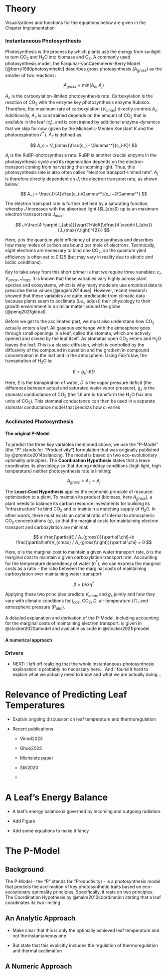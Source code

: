 # Theory {#sec-theory}

::: callout-tip
Visualizations and functions for the equations below are given in the Chapter Implementation
:::

### Instantaneous Photosynthesis

Photosynthesis is the process by which plants use the energy from sunlight to turn CO$_2$ and H$_2$O into biomass and O$_2$. A commonly used photosynthesis model, the Farquhar-vonCaemmerer-Berry Model [@berry1980photosynthetic] describes gross photosynthesis ($A_{gross}$) as the smaller of two reactions:

$$
A_{gross} = \text{min}(A_c,\; A_j)
$$

$A_c$ is the carboxylation-limited photosynthesis rate. Carboxylation is the reaction of CO$_2$ with the enzyme key photosynthesis enzyme Rubisco. Therefore, the maximum rate of carboxylation ($V_{cmax}$) directly controls $A_c$. Additionally, $A_c$ is constrained depends on the amount of CO$_2$ that is available in the leaf ($c_i$), and is constrained by additional enzyme-dynamics that we skip for now (given by the Michaelis-Menten Konstant $K$ and the photorespiration $\Gamma^*$). $A_c$ is defined as:

$$
A_c = V_{cmax}\frac{c_i - \Gamma^*}{c_i-K}\
$$

$A_j$ is the RuBP-photosynthesis rate. RuBP is another crucial enzyme in the photosynthesic cycle and its regeneration depends on the electron transport coming from harvesting the incoming light. Thus, this photosynthesis rate is also often called "electron transport-limited rate". $A_j$ is therefore directly dependent on $J$, the electron transport rate, as shown below:

$$
A_j = \frac{J}{4}\frac{c_i-\Gamma^*}{c_i+2\Gamma^*}
$$

The electron transport rate is further defined by a saturating function, whereby $J$ increases with the absorbed light ($I_{abs$) up to an maximum electron transport rate $J_{max}$:

$$
J=\frac{4 \varphi I_{abs}}{\sqrt{1+\left(\dfrac{4 \varphi I_{abs}}{J_{max}}\right)^{2}}}
$$

Here, $\varphi$ is the quantum yield efficiency of photosynthesis and describes how many moles of carbon are bound per mole of electrons. Technically, eight electrons are necessary to bind one CO$_2$, so the quantum yield efficiency is often set to 0.125 (but may vary in reality due to abiotic and biotic conditions).

Key to take away from this short primer is that we require three variables: $c_i$, $V_{cmax}$, $J_{max}$. It is known that these variables vary highly across plant species and ecosystems, which is why many modelers use empirical data to prescribe these values [@rogers2014use]. However, recent research showed that these variables are quite predictable from climatic data because plants seem to acclimate (i.e., adjust) their physiology to their growth environment in a similar matter around the globe [@peng2021global].

Before we get to the acclimated part, we must also understand how CO$_2$ actually enters a leaf. All gaseous exchange with the atmosphere goes through small openings in a leaf, called the stomata, which are actively opened and closed by the leaf itself. As stomatas open CO$_2$ enters and H$_2$O leaves the leaf. This is a classic diffusion, which is controlled by the diffusivity of the compound in question and the gradient in compound concentration in the leaf and in the atmosphere. Using Fick's law, the transpiration of H$_2$O is:

$$
E = g_s 1.6D
$$

Here, $E$ is the transpiration of water, $D$ is the vapor pressure deficit (the difference between actual and saturated water vapor pressure), $g_s$ is the stomatal conductance of CO$_2$ (the $1.6$ are to transform the H$_2$O flux into units of CO$_2$). This stomatal conductance can then be used in a separate stomatal conductance model that predicts how $c_i$ varies

### Acclimated Photosynthesis

#### The original P-Model

To predict the three key variables mentioned above, we use the "P-Model" (the "P" stands for "Productivity") formulation that was originally published by @prentice2014balancing. The model is based on two eco-evolutionary optimality principles. The **Coordination Hypothesis** states that a leave coordinates its physiology so that during midday conditions (high light, high temperature) neither photosynthesis rate is limiting:

$$
A_{gross} = A_c = A_j
$$

The **Least-Cost Hypothesis** applies the economic principle of resource optimization to a plant. To maintain its product (biomass, here $A_{gross}$), a plant needs to balance its carbon resource investments for building its "infrastructure" to bind CO$_2$ and to maintain a matching supply of H$_2$O. In other words, there must exists an optimal ratio of internal to atmospheric CO$_2$ concentrations ($\chi$), so that the marginal costs for maintaining electron transport and carboxylation are minimal:

$$
a \frac{\partial(E / A_{gross})}{\partial \chi}+b \frac{\partial\left(V_{cmax} / A_{gross}\right)}{\partial \chi} = 0
$$

Here, $a$ is the marginal cost to maintain a given water transport rate, $b$ is the marginal cost to maintain a given carboxylation transport rate. Accounting for the temperature dependency of water ($\eta^*$), we can express the marginal costs as a ratio - the ratio between the marginal costs of maintaining carboxylation over maintaining water transport:

$$
\beta = b/a \,\eta^* 
$$

Applying these two principles predicts $V_{cmax}$ and $g_{s}$ jointly and how they vary with climatic conditions for $I_{abs}$, CO$_{2}$, $D$, air temperature ($T$), and atmospheric pressure ($P_{atm}$).

::: callout-tip
A detailed explanation and derivation of the P-Model, including accounting for the marginal costs of maintaining electron transport, is given in @stocker2020pmodel and available as code in @stocker2021rpmodel.
:::

#### A numerical approach

### Drivers

<!--# TODO -->

-   NEXT: I left off realizing that the whole instantaneous photosynthesis explanation is probably no necessary here... And I found it hard to explain what we actually need to know and what we are actually doing...

# Relevance of Predicting Leaf Temperatures

-   Explain ongoing discussion on leaf temperature and thermoregulation

-   Recent publications

    -   Vinod2023

    -   Ghuo2023

    -   Michaletz paper

    -   Still2020

    -   

# A Leaf's Energy Balance {#sec-leb}

-   A leaf's energy balance is governed by incoming and outgoing radiation.

-   Add Figure

-   Add some equations to make it fancy

# The P-Model

## Background

The P-Model - the "P" stands for "Productivity) - is a photosynthesis model that predicts the acclimation of key photosynthetic traits based on eco-evolutionary optimality principles. Specifically, it rests on two principles: The Coordination Hypothesis by @maire2012coordination stating that a leaf coordinates its two limiting

## An Analytic Approach

-   Make clear that this is only the optimally achieved leaf temperature and not the instantaneous one

-   But state that this explicitly includes the regulation of thermoregulation and thermal acclimation

## A Numeric Approach
